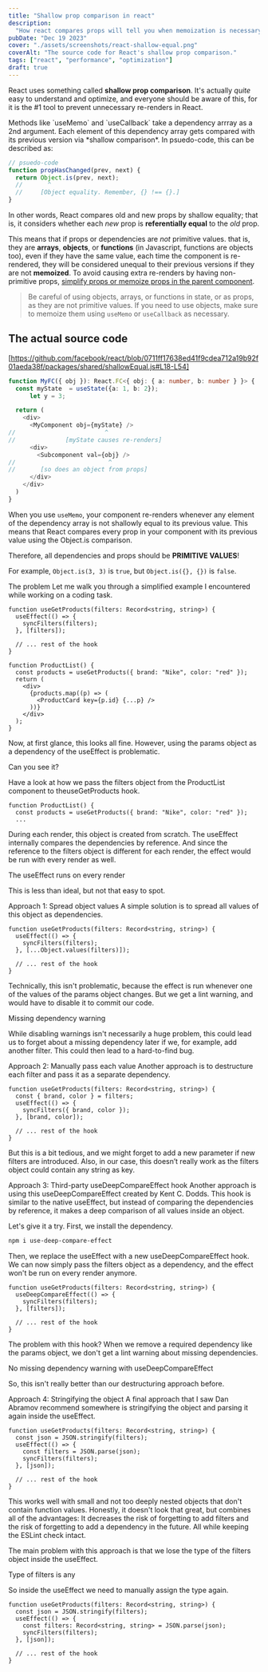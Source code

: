```yaml
---
title: "Shallow prop comparison in react"
description:
  "How react compares props will tell you when memoization is necessary."
pubDate: "Dec 19 2023"
cover: "./assets/screenshots/react-shallow-equal.png"
coverAlt: "The source code for React's shallow prop comparison."
tags: ["react", "performance", "optimization"]
draft: true
---
```



React uses something called **shallow prop comparison**. It's actually _quite_
easy to understand and optimize, and everyone should be aware of this, for it is
the #1 tool to prevent unnecessary re-renders in React.

<ProseWithImage>
Methods like `useMemo` and `useCallback` take a dependency arrray as a 2nd argument. Each element of this dependency array gets compared
with its previous version via *shallow comparison*. In psuedo-code, this can be described as:

```ts annotate
// psuedo-code
function propHasChanged(prev, next) {
  return Object.is(prev, next);
  //       ^
  //     [Object equality. Remember, {} !== {}.]
}
```

  <Fragment slot="image">

  </Fragment>
</ProseWithImage>

In other words, React compares old and new props by shallow equality; that is,
it considers whether each _new_ prop is **referentially equal** to the _old_
prop.

This means that if props or dependencies are _not_ primitive values. that is,
they are **arrays**, **objects**, or **functions** (in Javascript, functions are
objects too), even if they have the same value, each time the component is
re-rendered, they will be considered unequal to their previous versions if they
are not **memoized**. To avoid causing extra re-renders by having non-primitive
props,
[simplify props or memoize props in the parent component](https://react.dev/reference/react/memo#minimizing-props-changes).

> Be careful of using objects, arrays, or functions in state, or as props, as
> they are not primitive values. If you need to use objects, make sure to
> memoize them using `useMemo` or `useCallback` as necessary.

## The actual source code

[https://github.com/facebook/react/blob/0711ff17638ed41f9cdea712a19b92f01aeda38f/packages/shared/shallowEqual.js#L18-L54]

```ts annotate
function MyFC({ obj }): React.FC<{ obj: { a: number, b: number } }> {
  const myState  = useState({a: 1, b: 2});
      let y = 3;

  return (
    <div>
      <MyComponent obj={myState} />
//                         ^
//              [myState causes re-renders]
      <div>
        <Subcomponent val={obj} />
//                          ^
//       [so does an object from props]
      </div>
    </div>
  )
}
```

When you use `useMemo`, your component re-renders whenever any element of the
dependency array is not shallowly equal to its previous value. This means that
React compares every prop in your component with its previous value using the
Object.is comparison.

Therefore, all dependencies and props should be **PRIMITIVE VALUES**!

For example, `Object.is(3, 3)` is `true`, but `Object.is({}, {})` is `false`.

The problem Let me walk you through a simplified example I encountered while
working on a coding task.

```tsx
function useGetProducts(filters: Record<string, string>) {
  useEffect(() => {
    syncFilters(filters);
  }, [filters]);

  // ... rest of the hook
}

function ProductList() {
  const products = useGetProducts({ brand: "Nike", color: "red" });
  return (
    <div>
      {products.map((p) => (
        <ProductCard key={p.id} {...p} />
      ))}
    </div>
  );
}
```

Now, at first glance, this looks all fine. However, using the params object as a
dependency of the useEffect is problematic.

Can you see it?

Have a look at how we pass the filters object from the ProductList component to
theuseGetProducts hook.

```tsx
function ProductList() {
  const products = useGetProducts({ brand: "Nike", color: "red" });
  ...
```

During each render, this object is created from scratch. The useEffect
internally compares the dependencies by reference. And since the reference to
the filters object is different for each render, the effect would be run with
every render as well.

The useEffect runs on every render

This is less than ideal, but not that easy to spot.

Approach 1: Spread object values A simple solution is to spread all values of
this object as dependencies.

```tsx
function useGetProducts(filters: Record<string, string>) {
  useEffect(() => {
    syncFilters(filters);
  }, [...Object.values(filters)]);

  // ... rest of the hook
}
```

Technically, this isn't problematic, because the effect is run whenever one of
the values of the params object changes. But we get a lint warning, and would
have to disable it to commit our code.

Missing dependency warning

While disabling warnings isn't necessarily a huge problem, this could lead us to
forget about a missing dependency later if we, for example, add another filter.
This could then lead to a hard-to-find bug.

Approach 2: Manually pass each value Another approach is to destructure each
filter and pass it as a separate dependency.

```tsx
function useGetProducts(filters: Record<string, string>) {
  const { brand, color } = filters;
  useEffect(() => {
    syncFilters({ brand, color });
  }, [brand, color]);

  // ... rest of the hook
}
```

But this is a bit tedious, and we might forget to add a new parameter if new
filters are introduced. Also, in our case, this doesn’t really work as the
filters object could contain any string as key.

Approach 3: Third-party useDeepCompareEffect hook Another approach is using this
useDeepCompareEffect created by Kent C. Dodds. This hook is similar to the
native useEffect, but instead of comparing the dependencies by reference, it
makes a deep comparison of all values inside an object.

Let's give it a try. First, we install the dependency.

```sh
npm i use-deep-compare-effect
```

Then, we replace the useEffect with a new useDeepCompareEffect hook. We can now
simply pass the filters object as a dependency, and the effect won't be run on
every render anymore.

```tsx
function useGetProducts(filters: Record<string, string>) {
  useDeepCompareEffect(() => {
    syncFilters(filters);
  }, [filters]);

  // ... rest of the hook
}
```

The problem with this hook? When we remove a required dependency like the params
object, we don't get a lint warning about missing dependencies.

No missing dependency warning with useDeepCompareEffect

So, this isn't really better than our destructuring approach before.

Approach 4: Stringifying the object A final approach that I saw Dan Abramov
recommend somewhere is stringifying the object and parsing it again inside the
useEffect.

```tsx
function useGetProducts(filters: Record<string, string>) {
  const json = JSON.stringify(filters);
  useEffect(() => {
    const filters = JSON.parse(json);
    syncFilters(filters);
  }, [json]);

  // ... rest of the hook
}
```

This works well with small and not too deeply nested objects that don't contain
function values. Honestly, it doesn't look that great, but combines all of the
advantages: It decreases the risk of forgetting to add filters and the risk of
forgetting to add a dependency in the future. All while keeping the ESLint check
intact.

The main problem with this approach is that we lose the type of the filters
object inside the useEffect.

Type of filters is any

So inside the useEffect we need to manually assign the type again.

```tsx
function useGetProducts(filters: Record<string, string>) {
  const json = JSON.stringify(filters);
  useEffect(() => {
    const filters: Record<string, string> = JSON.parse(json);
    syncFilters(filters);
  }, [json]);

  // ... rest of the hook
}
```
